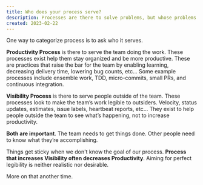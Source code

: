 ```yaml
---
title: Who does your process serve?
description: Processes are there to solve problems, but whose problems are they? Unless you know the answer you might shoot yourself in the foot.
created: 2023-02-22
---
```


One way to categorize process is to ask who it serves.

**Productivity Process** is there to serve the team doing the work. These processes exist help them stay organized and be more productive. These are practices that raise the bar for the team by enabling learning, decreasing delivery time, lowering bug counts, etc... Some example processes include ensemble work, TDD, micro-commits, small PRs, and continuous integration.

**Visibility Process** is there to serve people outside of the team. These processes look to make the team’s work legible to outsiders. Velocity, status updates, estimates, issue labels, heartbeat reports, etc... They exist to help people outside the team to see what’s happening, not to increase productivity.

**Both are important**. The team needs to get things done. Other people need to know what they’re accomplishing.

Things get sticky when we don't know the goal of our process. **Process that increases Visibility often decreases Productivity**. Aiming for perfect legibility is neither realistic nor desirable.

More on that another time.
